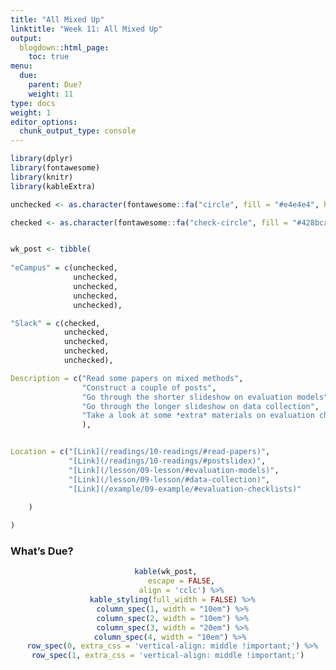 ```yaml
---
title: "All Mixed Up"
linktitle: "Week 11: All Mixed Up"
output:
  blogdown::html_page:
    toc: true
menu:
  due:
    parent: Due?
    weight: 11
type: docs
weight: 1
editor_options: 
  chunk_output_type: console
---
```


```r
library(dplyr)
library(fontawesome)
library(knitr)
library(kableExtra)
```

```r
unchecked <- as.character(fontawesome::fa("circle", fill = "#e4e4e4", height = "15px"))

checked <- as.character(fontawesome::fa("check-circle", fill = "#428bca", height = "15px"))


wk_post <- tibble(
  
"eCampus" = c(unchecked,
              unchecked,
              unchecked,
              unchecked,
              unchecked),

"Slack" = c(checked,
            unchecked,
            unchecked,
            unchecked,
            unchecked),

Description = c("Read some papers on mixed methods",
                "Construct a couple of posts",
                "Go through the shorter slideshow on evaluation models",
                "Go through the longer slideshow on data collection",
                "Take a look at some *extra* materials on evaluation checklists"
                ),


Location = c("[Link](/readings/10-readings/#read-papers)",
             "[Link](/readings/10-readings/#postslidex)",
             "[Link](/lesson/09-lesson/#evaluation-models)",
             "[Link](/lesson/09-lesson/#data-collection)",
             "[Link](/example/09-example/#evaluation-checklists)"
             
    )

)
```

### What's Due?
<center>
```r
kable(wk_post, 
      escape = FALSE,
      align = 'cclc') %>%
  kable_styling(full_width = FALSE) %>%
  column_spec(1, width = "10em") %>%
  column_spec(2, width = "10em") %>%
  column_spec(3, width = "20em") %>%
  column_spec(4, width = "10em") %>% 
  row_spec(0, extra_css = 'vertical-align: middle !important;') %>%
  row_spec(1, extra_css = 'vertical-align: middle !important;')  
```
</center>
